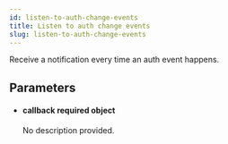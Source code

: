 ```yaml
---
id: listen-to-auth-change-events
title: Listen to auth change events
slug: listen-to-auth-change-events
---
```



Receive a notification every time an auth event happens.



## Parameters


<ul className="method-list-group">
  
<li className="method-list-item">
  <h4 className="method-list-item-label">
    <span className="method-list-item-label-name">
      callback
    </span>
    <span className="method-list-item-label-badge required">
      required
    </span>
    <span className="method-list-item-validation">
      object
    </span>
  </h4>
  <div class="method-list-item-description">

No description provided. 
  
  </div>
  
</li>

</ul>
